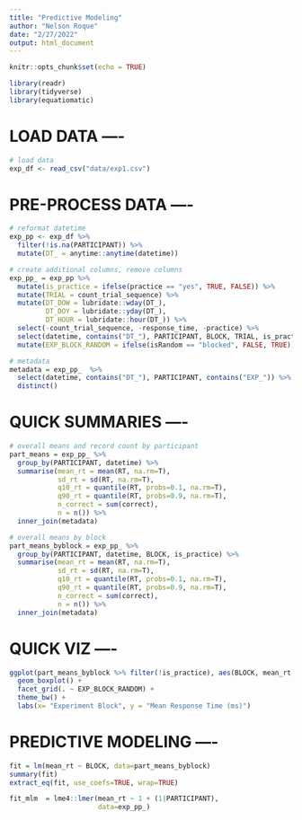 ```yaml
---
title: "Predictive Modeling"
author: "Nelson Roque"
date: "2/27/2022"
output: html_document
---
```


```r
knitr::opts_chunk$set(echo = TRUE)
```

```r
library(readr)
library(tidyverse)
library(equatiomatic)
```

# LOAD DATA ----

```r

# load data
exp_df <- read_csv("data/exp1.csv")

```

# PRE-PROCESS DATA ----
```r
# reformat datetime
exp_pp <- exp_df %>%
  filter(!is.na(PARTICIPANT)) %>%
  mutate(DT_ = anytime::anytime(datetime))
```

```r
# create additional columns, remove columns
exp_pp_ = exp_pp %>%
  mutate(is_practice = ifelse(practice == "yes", TRUE, FALSE)) %>%
  mutate(TRIAL = count_trial_sequence) %>%
  mutate(DT_DOW = lubridate::wday(DT_),
         DT_DOY = lubridate::yday(DT_),
         DT_HOUR = lubridate::hour(DT_)) %>%
  select(-count_trial_sequence, -response_time, -practice) %>%
  select(datetime, contains("DT_"), PARTICIPANT, BLOCK, TRIAL, is_practice, correct, RT, everything()) %>%
  mutate(EXP_BLOCK_RANDOM = ifelse(isRandom == "blocked", FALSE, TRUE))
```

```r
# metadata
metadata = exp_pp_  %>%
  select(datetime, contains("DT_"), PARTICIPANT, contains("EXP_")) %>%
  distinct()
```

# QUICK SUMMARIES ----

```r
# overall means and record count by participant
part_means = exp_pp_ %>%
  group_by(PARTICIPANT, datetime) %>%
  summarise(mean_rt = mean(RT, na.rm=T),
            sd_rt = sd(RT, na.rm=T),
            q10_rt = quantile(RT, probs=0.1, na.rm=T),
            q90_rt = quantile(RT, probs=0.9, na.rm=T),
            n_correct = sum(correct),
            n = n()) %>%
  inner_join(metadata)

# overall means by block
part_means_byblock = exp_pp_ %>%
  group_by(PARTICIPANT, datetime, BLOCK, is_practice) %>%
  summarise(mean_rt = mean(RT, na.rm=T),
            sd_rt = sd(RT, na.rm=T),
            q10_rt = quantile(RT, probs=0.1, na.rm=T),
            q90_rt = quantile(RT, probs=0.9, na.rm=T),
            n_correct = sum(correct),
            n = n()) %>%
  inner_join(metadata)
```

# QUICK VIZ ----

```r
ggplot(part_means_byblock %>% filter(!is_practice), aes(BLOCK, mean_rt, group=BLOCK, color=EXP_BLOCK_RANDOM)) + 
  geom_boxplot() +
  facet_grid(. ~ EXP_BLOCK_RANDOM) +
  theme_bw() +
  labs(x= "Experiment Block", y = "Mean Response Time (ms)")
```

# PREDICTIVE MODELING ----

```r
fit = lm(mean_rt ~ BLOCK, data=part_means_byblock)
summary(fit)
extract_eq(fit, use_coefs=TRUE, wrap=TRUE)

fit_mlm  = lme4::lmer(mean_rt ~ 1 + (1|PARTICIPANT),
                      data=exp_pp_)
```
